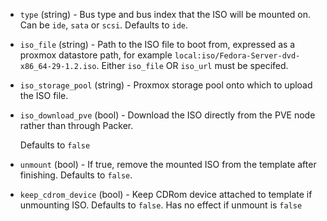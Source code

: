 <!-- Code generated from the comments of the ISOsConfig struct in builder/proxmox/common/config.go; DO NOT EDIT MANUALLY -->

- `type` (string) - Bus type and bus index that the ISO will be mounted on. Can be `ide`,
  `sata` or `scsi`.
  Defaults to `ide`.

- `iso_file` (string) - Path to the ISO file to boot from, expressed as a
  proxmox datastore path, for example
  `local:iso/Fedora-Server-dvd-x86_64-29-1.2.iso`.
  Either `iso_file` OR `iso_url` must be specifed.

- `iso_storage_pool` (string) - Proxmox storage pool onto which to upload
  the ISO file.

- `iso_download_pve` (bool) - Download the ISO directly from the PVE node rather than through Packer.
  
  Defaults to `false`

- `unmount` (bool) - If true, remove the mounted ISO from the template after finishing. Defaults to `false`.

- `keep_cdrom_device` (bool) - Keep CDRom device attached to template if unmounting ISO. Defaults to `false`.
  Has no effect if unmount is `false`

<!-- End of code generated from the comments of the ISOsConfig struct in builder/proxmox/common/config.go; -->
